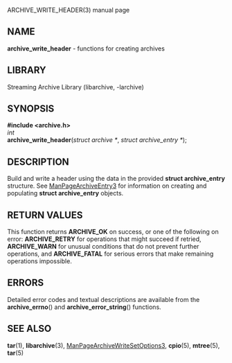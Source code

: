 ARCHIVE_WRITE_HEADER(3) manual page 
== NAME == 
'''archive_write_header''' 
- functions for creating archives 
== LIBRARY == 
Streaming Archive Library (libarchive, -larchive) 
== SYNOPSIS == 
'''<nowiki>#include <archive.h></nowiki>''' 
<br> 
''int'' 
<br> 
'''archive_write_header'''(''struct archive *'', ''struct archive_entry *''); 
== DESCRIPTION == 
Build and write a header using the data in the provided 
'''struct archive_entry''' 
structure. 
See 
[[ManPageArchiveEntry3]] 
for information on creating and populating 
'''struct archive_entry''' 
objects. 
== RETURN VALUES == 
This function returns 
'''ARCHIVE_OK''' 
on success, or one of the following on error: 
'''ARCHIVE_RETRY''' 
for operations that might succeed if retried, 
'''ARCHIVE_WARN''' 
for unusual conditions that do not prevent further operations, and 
'''ARCHIVE_FATAL''' 
for serious errors that make remaining operations impossible. 
== ERRORS == 
Detailed error codes and textual descriptions are available from the 
'''archive_errno'''() 
and 
'''archive_error_string'''() 
functions. 
== SEE ALSO == 
'''tar'''(1), 
'''libarchive'''(3), 
[[ManPageArchiveWriteSetOptions3]], 
'''cpio'''(5), 
'''mtree'''(5), 
'''tar'''(5) 
